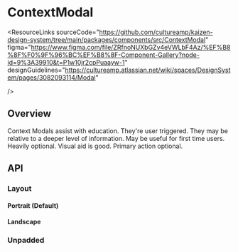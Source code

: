 
<Meta of={ContextModalStories} />

# ContextModal

<ResourceLinks
  sourceCode="https://github.com/cultureamp/kaizen-design-system/tree/main/packages/components/src/ContextModal"
  figma="https://www.figma.com/file/ZRfnoNUXbGZv4eVWLbF4Az/%EF%B8%8F%F0%9F%96%BC%EF%B8%8F-Component-Gallery?node-id=9%3A39910&t=P1w10jr2cpPuaayw-1"
  designGuidelines="https://cultureamp.atlassian.net/wiki/spaces/DesignSystem/pages/3082093114/Modal"

/>

<KAIOInstallation exportNames="ContextModal" />

## Overview

Context Modals assist with education. They're user triggered. They may be relative to a deeper level of information.
May be useful for first time users. Heavily optional. Visual aid is good. Primary action optional.

<Canvas of={ContextModalStories.Playground} />
<Controls of={ContextModalStories.Playground} />

## API

### Layout

#### Portrait (Default)
<Canvas of={ContextModalStories.Portrait} />

#### Landscape
<Canvas of={ContextModalStories.Landscape} />

### Unpadded
<Canvas of={ContextModalStories.Unpadded} />
